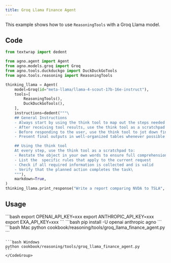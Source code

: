 ```yaml
---
title: Groq Llama Finance Agent
---
```


This example shows how to use `ReasoningTools` with a Groq Llama model.

## Code

```python cookbook/reasoning/tools/groq_llama_finance_agent.py
from textwrap import dedent

from agno.agent import Agent
from agno.models.groq import Groq
from agno.tools.duckduckgo import DuckDuckGoTools
from agno.tools.reasoning import ReasoningTools

thinking_llama = Agent(
    model=Groq(id="meta-llama/llama-4-scout-17b-16e-instruct"),
    tools=[
        ReasoningTools(),
        DuckDuckGoTools(),
    ],
    instructions=dedent("""\
    ## General Instructions
    - Always start by using the think tool to map out the steps needed to complete the task.
    - After receiving tool results, use the think tool as a scratchpad to validate the results for correctness
    - Before responding to the user, use the think tool to jot down final thoughts and ideas.
    - Present final outputs in well-organized tables whenever possible.

    ## Using the think tool
    At every step, use the think tool as a scratchpad to:
    - Restate the object in your own words to ensure full comprehension.
    - List the  specific rules that apply to the current request
    - Check if all required information is collected and is valid
    - Verify that the planned action completes the task\
    """),
    markdown=True,
)
thinking_llama.print_response("Write a report comparing NVDA to TSLA", stream=True)
```

## Usage

<Steps>
  <Snippet file="create-venv-step.mdx" />

  <Step title="Set your API key">
    ```bash
    export OPENAI_API_KEY=xxx
    export ANTHROPIC_API_KEY=xxx
    export EXA_API_KEY=xxx
    ```
  </Step>

  <Step title="Install libraries">
    ```bash
    pip install -U openai anthropic agno
    ```
  </Step>

  <Step title="Run Example">
    <CodeGroup>
    ```bash Mac
    python cookbook/reasoning/tools/groq_llama_finance_agent.py
    ```

    ```bash Windows
    python cookbook/reasoning/tools/groq_llama_finance_agent.py
    ```
    </CodeGroup>
  </Step>

</Steps>